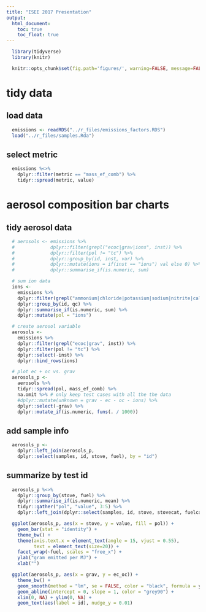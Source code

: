 ```yaml
---
title: "ISEE 2017 Presentation"
output:
  html_document:
    toc: true
    toc_float: true
---
```


```r
  library(tidyverse)
  library(knitr)
```

```r
  knitr::opts_chunk$set(fig.path='figures/', warning=FALSE, message=FALSE, cache=FALSE)
```

# tidy data

## load data

```r
  emissions <- readRDS("../r_files/emissions_factors.RDS")
  load("../r_files/samples.Rda")
```

## select metric

```r
  emissions %<>%
    dplyr::filter(metric == "mass_ef_comb") %>%
    tidyr::spread(metric, value)
```

# aerosol composition bar charts

## tidy aerosol data

```r
  # aerosols <- emissions %>% 
  #             dplyr::filter(grepl("ecoc|grav|ions", inst)) %>%
  #             dplyr::filter(pol != "tc") %>%
  #             dplyr::group_by(id, inst, var) %>%
  #             dplyr::mutate(ions = if(inst == "ions") val else 0) %>%
  #             dplyr::summarise_if(is.numeric, sum)
```


```r
  # sum ion data
  ions <-
    emissions %>% 
    dplyr::filter(grepl("ammonium|chloride|potassium|sodium|nitrite|calcium|magnesium", pol)) %>%
    dplyr::group_by(id, qc) %>%
    dplyr::summarise_if(is.numeric, sum) %>%
    dplyr::mutate(pol = "ions")
```

```r
  # create aerosol variable
  aerosols <-
    emissions %>% 
    dplyr::filter(grepl("ecoc|grav", inst)) %>%
    dplyr::filter(pol != "tc") %>%
    dplyr::select(-inst) %>%
    dplyr::bind_rows(ions)
```

```r
  # plot ec + oc vs. grav
  aerosols_p <-
    aerosols %>%
    tidyr::spread(pol, mass_ef_comb) %>%
    na.omit %>% # only keep test cases with all the the data
    #dplyr::mutate(unknown = grav - ec - oc - ions) %>%
    dplyr::select(-grav) %>%
    dplyr::mutate_if(is.numeric, funs(. / 1000))
```

## add sample info

```r
  aerosols_p <-
    dplyr::left_join(aerosols_p,
    dplyr::select(samples, id, stove, fuel), by = "id")
```

## summarize by test id 

```r
  aerosols_p %<>%
    dplyr::group_by(stove, fuel) %>%
    dplyr::summarise_if(is.numeric, mean) %>%
    tidyr::gather("pol", "value", 3:5) %>%
    dplyr::left_join(dplyr::select(samples, id, stove, stovecat, fuelcat), by = "stove")
```

```r
  ggplot(aerosols_p, aes(x = stove, y = value, fill = pol)) +
    geom_bar(stat = "identity") +
    theme_bw() +
    theme(axis.text.x = element_text(angle = 15, vjust = 0.55),
          text = element_text(size=20)) +
    facet_wrap(~fuel, scales = "free_x") +
    ylab("gram emitted per MJ") +
    xlab("")
```


```r
  ggplot(aerosols_p, aes(x = grav, y = ec_oc)) +
    theme_bw() +
    geom_smooth(method = "lm", se = FALSE, color = "black", formula = y ~ x) +
    geom_abline(intercept = 0, slope = 1, color = "grey90") +
    xlim(0, NA) + ylim(0, NA) +
    geom_text(aes(label = id), nudge_y = 0.01)
```
